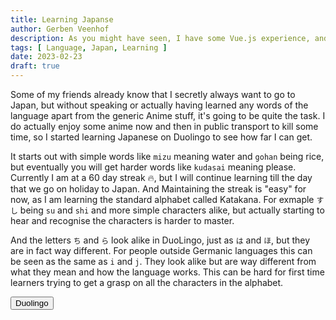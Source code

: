 ```yaml
---
title: Learning Japanse
author: Gerben Veenhof
description: As you might have seen, I have some Vue.js experience, and I am also good on the way on learning the composition API in Vue version 3.0.
tags: [ Language, Japan, Learning ]
date: 2023-02-23
draft: true
---
```


Some of my friends already know that I secretly always want to go to Japan, but without speaking or actually having learned any words of the language apart from the generic Anime stuff, it's going to be quite the task. 
I do actually enjoy some anime now and then in public transport to kill some time, so I started learning Japanese on Duolingo to see how far I can get.

It starts out with simple words like `mizu` meaning water and `gohan` being rice, but eventually you will get harder words like `kudasai` meaning please.
Currently I am at a 60 day streak 🔥, but I will continue learning till the day that we go on holiday to Japan. And Maintaining the streak is "easy" for now, as I am learning the standard alphabet called Katakana.
For exmaple `すし` being `su` and `shi` and more simple characters alike, but actually starting to hear and recognise the characters is harder to master.

And the letters `ち` and `ら` look alike in DuoLingo, just as `は` and `ほ`, but they are in fact way different.
For people outside Germanic languages this can be seen as the same as `i` and `j`. They look alike but are way different from what they mean and how the language works. 
This can be hard for first time learners trying to get a grasp on all the characters in the alphabet.

<FlexCenter>
    <Button href="https://www.duolingo.com/" icon="arcticons:duolingo-alt">Duolingo</Button>
</FlexCenter>